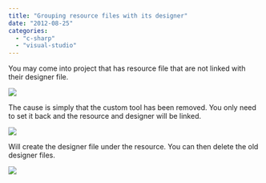 ```yaml
---
title: "Grouping resource files with its designer"
date: "2012-08-25"
categories: 
  - "c-sharp"
  - "visual-studio"
---
```


You may come into project that has resource file that are not linked with their designer file. 

![](images/ResourceNotGrouped.png)

The cause is simply that the custom tool has been removed. You only need to set it back and the resource and designer will be linked.

![](images/resourcegroupedproperties-400x149.png)

Will create the designer file under the resource. You can then delete the old designer files. 

![](images/groupedresource.png)
